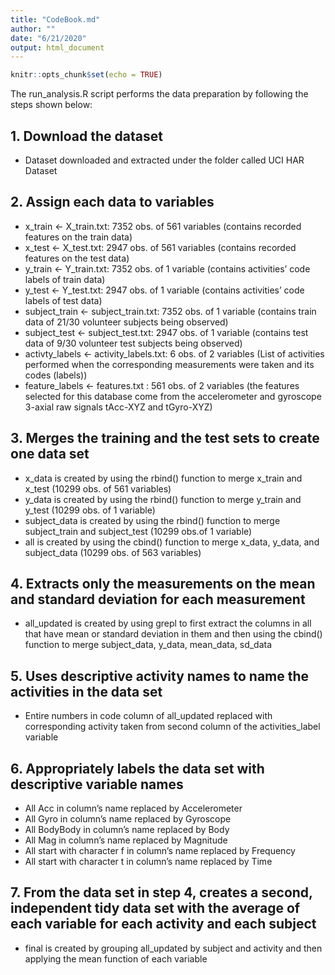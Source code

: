 ```yaml
---
title: "CodeBook.md"
author: ""
date: "6/21/2020"
output: html_document
---
```


```r
knitr::opts_chunk$set(echo = TRUE)
```

The run_analysis.R script performs the data preparation by following the steps shown below:

## 1. Download the dataset

- Dataset downloaded and extracted under the folder called UCI HAR Dataset

## 2. Assign each data to variables
- x_train <- X_train.txt: 7352 obs. of 561 variables (contains recorded features on the train data)
- x_test <- X_test.txt: 2947 obs. of 561 variables (contains recorded features on the test data)
- y_train <- Y_train.txt: 7352 obs. of 1 variable (contains activities' code labels of train data)
- y_test <- Y_test.txt: 2947 obs. of 1 variable (contains activities' code labels of test data)
- subject_train <- subject_train.txt: 7352 obs. of 1 variable (contains train data of 21/30 volunteer subjects being observed)
- subject_test <- subject_test.txt: 2947 obs. of 1 variable (contains test data of 9/30 volunteer test subjects being observed)
- activty_labels <- activity_labels.txt: 6 obs. of 2 variables (List of activities performed when the corresponding measurements were taken and its codes (labels))
- feature_labels <- features.txt : 561 obs. of 2 variables (the features selected for this database come from the accelerometer and gyroscope 3-axial raw signals tAcc-XYZ and tGyro-XYZ)

## 3. Merges the training and the test sets to create one data set
- x_data is created by using the rbind() function to merge x_train and x_test (10299 obs. of 561 variables)
- y_data is created by using the rbind() function to merge y_train and y_test (10299 obs. of 1 variable)
- subject_data is created by using the rbind() function to merge subject_train and subject_test (10299 obs.of 1 variable)
- all is created by using the cbind() function to merge x_data, y_data, and subject_data (10299 obs. of 563 variables)

## 4. Extracts only the measurements on the mean and standard deviation for each measurement
- all_updated is created by using grepl to first extract the columns in all that have mean or standard deviation in them and then using the cbind() function to merge subject_data, y_data, mean_data, sd_data

## 5. Uses descriptive activity names to name the activities in the data set
- Entire numbers in code column of all_updated replaced with corresponding activity taken from second column of the activities_label variable

## 6. Appropriately labels the data set with descriptive variable names
- All Acc in column’s name replaced by Accelerometer
- All Gyro in column’s name replaced by Gyroscope
- All BodyBody in column’s name replaced by Body
- All Mag in column’s name replaced by Magnitude
- All start with character f in column’s name replaced by Frequency
- All start with character t in column’s name replaced by Time

## 7. From the data set in step 4, creates a second, independent tidy data set with the average of each variable for each activity and each subject
- final is created by grouping all_updated by subject and activity and then applying the mean function of each variable